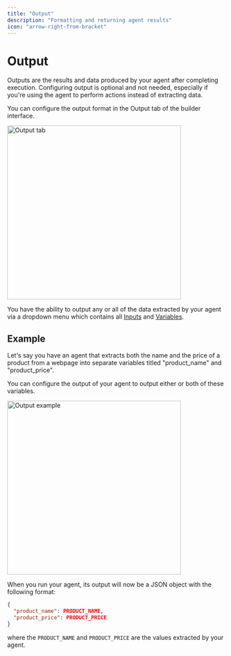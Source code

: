 ```yaml
---
title: "Output"
description: "Formatting and returning agent results"
icon: "arrow-right-from-bracket"
---
```


# Output

Outputs are the results and data produced by your agent after completing execution. Configuring output is optional and not needed, especially if you're using the agent to perform actions instead of extracting data.

You can configure the output format in the Output tab of the builder interface.

<Frame>
  <img src="/images/output_tab.png" width="400" alt="Output tab" />
</Frame>

You have the ability to output any or all of the data extracted by your agent via a dropdown menu which contains all [Inputs](/agent-data/inputs) and [Variables](/agent-data/variables).

## Example

Let's say you have an agent that extracts both the name and the price of a product from a webpage into separate variables titled "product_name" and "product_price".

You can configure the output of your agent to output either or both of these variables.

<Frame>
  <img src="/images/output_example.png" width="400" alt="Output example" />
</Frame>

When you run your agent, its output will now be a JSON object with the following format:

```json
{
  "product_name": PRODUCT_NAME,
  "product_price": PRODUCT_PRICE
}
```

where the `PRODUCT_NAME` and `PRODUCT_PRICE` are the values extracted by your agent.
